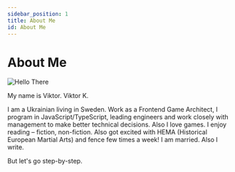 ```yaml
---
sidebar_position: 1
title: About Me
id: About Me
---
```


# About Me

![Hello There](../static/img/hello-there.webp)

My name is Viktor. Viktor K.

I am a Ukrainian living in Sweden. Work as a Frontend Game Architect, I program in JavaScript/TypeScript,
leading engineers and work closely with management to make better technical decisions. Also I love games.
I enjoy reading – fiction, non-fiction. Also got excited with HEMA (Historical European Martial Arts) and
fence few times a week! I am married. Also I write. 

But let's go step-by-step.